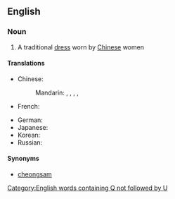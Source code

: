 ==English==
{{wikipedia}}

===Noun===
{{en-noun}}

# A traditional [[dress]] worn by [[Chinese]] women

====Translations====
{{trans-top|a traditional dress worn by Chinese women}}
* Chinese:
*: Mandarin: {{t|zh|旗袍|tr=qípáo|sc=Hani}},  {{t|zh|旗袍兒|sc=Hani}},  {{t|zh|旗袍儿|tr=qípáor|sc=Hani}}, {{t|zh|長衫|sc=Hani}}, {{t|zh|长衫|tr=chángshān|sc=Hani}}
* French: {{t|fr|qipao|f}}
{{trans-mid}}
* German: {{t|de|Qipao|n}}
* Japanese: {{t|ja|チャイナドレス|tr=chainadoresu|sc=Jpan}}
* Korean: {{t|ko|치파오|tr=chipao|sc=Kore}}
* Russian: {{t|ru|ципао|n|tr=cipáo|sc=Cyrl}}
{{trans-bottom}}

====Synonyms====
* [[cheongsam]]

[[Category:English words containing Q not followed by U]]